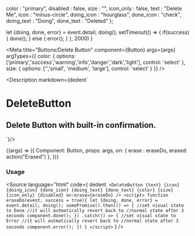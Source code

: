 
  color : "primary",
  disabled : false,
  size : "",
  icon_only : false,
  text : "Delete Me",
  icon : "minus-circle",
  doing_icon : "hourglass",
  done_icon : "check",
  doing_text : "Doing",
  done_text : "Deleted"
};

  let {doing, done, error} = event.detail;
  doing();
  setTimeout(() => {
    if(success){
      done();
    } else {
      error();
    }
  }, 2000)
}

<Meta
  title="Buttons/Delete Button"
  component={Button}
  args={args}
  argTypes={{
    color: {
      options: ['primary','success','warning','info','danger','dark','light'],
      control: 'select'
    },
    size: {
      options: ['','small', 'medium', 'large'],
      control: 'select'
    }
  }}
/>

<Description markdown={dedent`
# DeleteButton
## Delete Button with built-in confirmation.
`}/>

<Canvas>
  <Story
  name="Delete Button"
  args={args}
  >
  {(args) => ({
    Component: Button,
    props: args,
    on: {
      erase : eraseDo,
      erased: action("Erased")
    },
  })}
  </Story>
</Canvas>

<ArgsTable story="Delete Button" />

### Usage
<Source
  language="html"
  code={
    dedent`
    <DeleteButton
      {text}
      {icon}
      {doing_icon}
      {done_icon}
      {doing_text}
      {done_text}
      {color}
      {size}
      {icon_only}
      {disabled}
      on:erase={eraseDo}
    />
    <script>
      function eraseDo(event, success = true){
        let {doing, done, error} = event.detail;
        doing();
        somePromise().then(() => {
          //set visual state to Done
          //it will autmatically revert back to
          //normal state after 3 seconds
          component.done();
        })
        .catch(() => {
          //set visual state to Error
          //it will autmatically revert back to
          //normal state after 3 seconds
          component.error();
        })
      }
    </script>`
  }
/>
